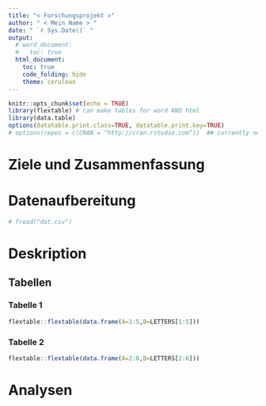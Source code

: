 ```yaml
---
title: "< Forschungsprojekt >"
author: " < Mein Name > "
date: " `r Sys.Date()` "
output: 
  # word_document:
  #   toc: true
  html_document: 
    toc: true 
    code_folding: hide
    theme: cerulean
---
```


```r
knitr::opts_chunk$set(echo = TRUE)
library(flextable) # can make tables for word AND html 
library(data.table)
options(datatable.print.class=TRUE, datatable.print.key=TRUE)
# options(repos = c(CRAN = “http://cran.rstudio.com”))  ## currently needed when installing packages on the rstudio server
```


# Ziele und Zusammenfassung

# Datenaufbereitung

```r
# fread("dat.csv")
```

# Deskription 

## Tabellen{.tabset}
### Tabelle 1{-}
```r
flextable::flextable(data.frame(A=1:5,B=LETTERS[1:5]))
```

### Tabelle 2{-}
```r
flextable::flextable(data.frame(A=2:6,B=LETTERS[2:6]))
```

# Analysen

